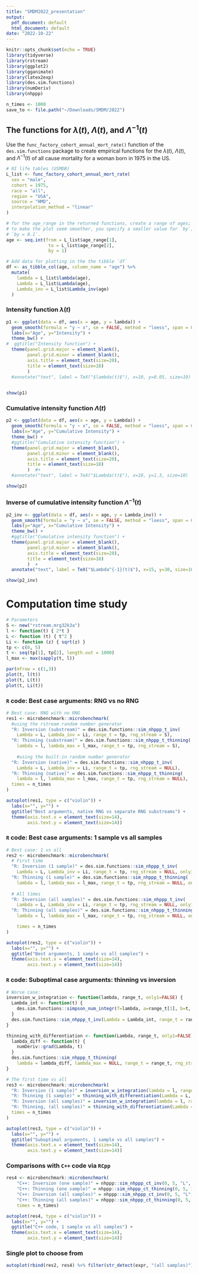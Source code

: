 ```yaml
---
title: "SMDM2022_presentation"
output:
  pdf_document: default
  html_document: default
date: "2022-10-22"
---
```


```r
knitr::opts_chunk$set(echo = TRUE)
library(tidyverse)
library(rstream)
library(ggplot2)
library(gganimate)
library(latex2exp)
library(des.sim.functions)
library(numDeriv)
library(nhppp)

n_times <- 1000
save_to <- file.path("~/Downloads/SMDM/2022")
```

## The functions for $\lambda(t)$, $\Lambda(t)$, and $\Lambda^{-1}(t)$

Use the `func_factory_cohort_annual_mort_rate()` function of the `des.sim.functions` 
package to create empirical functions for the $\lambda(t)$, $\Lambda(t)$, and $\Lambda^{-1}(t)$ of all cause mortality for a woman born in 1975 in the US.  

```r
# RI life tables (USMDB)
L_list <- func_factory_cohort_annual_mort_rate(
  sex = "male",
  cohort = 1975,
  race = "all",
  region = "USA",
  source = "HMD",
  interpolation_method = "linear"
)

# for the age_range in the returned functions, create a range of ages; 
# to make the plot seem smoother, you specify a smaller value for `by`, e.g. 
# `by = 0.1`. 
age <- seq.int(from = L_list$age_range[1], 
                to = L_list$age_range[2], 
                by = 1)

# Add data for plotting in the the tibble `df`
df <- as_tibble_col(age, column_name = "age") %>%
  mutate(
    lambda = L_list$lambda(age),
    Lambda = L_list$Lambda(age), 
    Lambda_inv = L_list$Lambda_inv(age) 
  )
```

### Intensity function $\lambda(t)$
```r
p1 <- ggplot(data = df, aes(x = age, y = lambda)) +
  geom_smooth(formula = "y ~ x", se = FALSE, method = "loess", span = 0.1) +
  labs(x="Age", y="Intensity") +
  theme_bw() +
#  ggtitle("Intensity function") +
  theme(panel.grid.major = element_blank(), 
        panel.grid.minor = element_blank(),
        axis.title = element_text(size=20),
        title = element_text(size=18)
        )  
  #annotate("text", label = TeX("$lambda(t)$"), x=10, y=0.05, size=10) 
  

show(p1)
```

### Cumulative intensity function $\Lambda(t)$
```r
p2 <- ggplot(data = df, aes(x = age, y = Lambda)) +
  geom_smooth(formula = "y ~ x", se = FALSE, method = "loess", span = 0.1) +
  labs(x="Age", y="Cumulative Intensity") +
  theme_bw() +
  #ggtitle("Cumulative intensity function") +
  theme(panel.grid.major = element_blank(), 
        panel.grid.minor = element_blank(),
        axis.title = element_text(size=20),
        title = element_text(size=18)
        )  #+
  #annotate("text", label = TeX("$Lambda(t)$"), x=10, y=1.3, size=10)

show(p2)
```
### Inverse of cumulative intensity function $\Lambda^{-1}(t)$
```r
p2_inv <- ggplot(data = df, aes(x = age, y = Lambda_inv)) +
  geom_smooth(formula = "y ~ x", se = FALSE, method = "loess", span = 0.1) +
  labs(y="Age", x="Cumulative Intensity") +
  theme_bw() +
  #ggtitle("Cumulative intensity function") +
  theme(panel.grid.major = element_blank(), 
        panel.grid.minor = element_blank(),
        axis.title = element_text(size=20),
        title = element_text(size=18)
        )  +
  annotate("text", label = TeX("$Lambda^{-1}(t)$"), x=15, y=30, size=10)

show(p2_inv)
```


# Computation time study

```r
# Parameters
S <- new("rstream.mrg32k3a")
l <- function(t) { 2*t }
L <- function (t) { t^2 }
Li <- function (z) { sqrt(z) }
tp <- c(0, 5)
t <- seq(tp[1], tp[2], length.out = 1000)
l_max <- max(sapply(t, l))

par(mfrow = c(1,3))
plot(t, l(t))
plot(t, L(t))
plot(t, Li(t))
```


### `R` code: Best case arguments: RNG vs no RNG

```r
# Best case: RNG with no RNG
res1 <- microbenchmark::microbenchmark(
  #using the rstream random number generator
  "R: Inversion (substream)" = des.sim.functions::sim_nhppp_t_inv(
    Lambda = L, Lambda_inv = Li, range_t = tp, rng_stream = S),
  "R: Thinning (substream)" = des.sim.functions::sim_nhppp_t_thinning(
    lambda = l, lambda_max = l_max, range_t = tp, rng_stream = S), 
  
    #using the built-in random number generator
  "R: Inversion (native)" = des.sim.functions::sim_nhppp_t_inv(
    Lambda = L, Lambda_inv = Li, range_t = tp, rng_stream = NULL),
  "R: Thinning (native)" = des.sim.functions::sim_nhppp_t_thinning(
    lambda = l, lambda_max = l_max, range_t = tp, rng_stream = NULL),
  times = n_times
)

autoplot(res1, type = c("violin")) +
  labs(x="", y="") +
  ggtitle("Best arguments, native RNG vs separate RNG substreams") +
  theme(axis.text.x = element_text(size=14),
        axis.text.y = element_text(size=14))
```

### `R` code: Best case arguments: 1 sample vs all samples
```r

# Best case: 1 vs all
res2 <- microbenchmark::microbenchmark(
  # First time
  "R: Inversion (1 sample)" = des.sim.functions::sim_nhppp_t_inv(
    Lambda = L, Lambda_inv = Li, range_t = tp, rng_stream = NULL, only1 = T),
  "R: Thinning (1 sample)" = des.sim.functions::sim_nhppp_t_thinning(
    lambda = l, lambda_max = l_max, range_t = tp, rng_stream = NULL, only1 = T),
  
  # All times
  "R: Inversion (all samples)" = des.sim.functions::sim_nhppp_t_inv(
    Lambda = L, Lambda_inv = Li, range_t = tp, rng_stream = NULL, only1 = F),
  "R: Thinning (all samples)" = des.sim.functions::sim_nhppp_t_thinning(
    lambda = l, lambda_max = l_max, range_t = tp, rng_stream = NULL, only1 = F), 

    times = n_times
)

autoplot(res2, type = c("violin")) +
  labs(x="", y="") +
  ggtitle("Best arguments, 1 sample vs all samples") + 
  theme(axis.text.x = element_text(size=14),
        axis.text.y = element_text(size=14))
```

### `R` code: Suboptimal case arguments: thinning vs inversion
```r
# Worse case:
inversion_w_integration <- function(lambda, range_t, only1=FALSE) {
  Lambda_int <- function(t) {
    des.sim.functions::simpson_num_integr(f=lambda, a=range_t[1], b=t, n=50)
  }
  des.sim.functions::sim_nhppp_t_inv(Lambda = Lambda_int, range_t = range_t, rng_stream = NULL, only1 = only1)  
}

thinning_with_differentiation <- function(Lambda, range_t, only1=FALSE){
  lambda_diff <- function(t) {
    numDeriv::grad(Lambda, t)
  }
  des.sim.functions::sim_nhppp_t_thinning(
    lambda = lambda_diff, lambda_max = NULL, range_t = range_t, rng_stream = NULL, only1 = only1)
}

# The first time vs all
res3 <- microbenchmark::microbenchmark(
  "R: Inversion (1 sample)" = inversion_w_integration(lambda = l, range_t = tp, only1 = TRUE),
  "R: Thinning (1 sample)" = thinning_with_differentiation(Lambda = L, range_t = tp, only1 = TRUE),
  "R: Inversion (all samples)" = inversion_w_integration(lambda = l, range_t = tp, only1 = FALSE),
  "R: Thinning, (all samples)" = thinning_with_differentiation(Lambda = L, range_t = tp, only1 = FALSE),
  times = n_times
)

autoplot(res3, type = c("violin")) +
  labs(x="", y="") +
  ggtitle("Suboptimal arguments, 1 sample vs all samples") +
  theme(axis.text.x = element_text(size=14),
        axis.text.y = element_text(size=14))

```

### Comparisons with `C++` code via `RCpp`

```r
res4 <- microbenchmark::microbenchmark(
    "C++: Inversion (one sample)" = nhppp::sim_nhppp_ct_inv(0, 5, "L", "Linv", TRUE),
    "C++: Thinning (one sample)" = nhppp::sim_nhppp_ct_thinning(0, 5, 10, "l", TRUE),
    "C++: Inversion (all samples)" = nhppp::sim_nhppp_ct_inv(0, 5, "L", "Linv", FALSE),
    "C++: Thinning (all samples)" = nhppp::sim_nhppp_ct_thinning(0, 5, 10, "l", FALSE),
    times = n_times)

autoplot(res4, type = c("violin")) +
  labs(x="", y="") +
  ggtitle("C++ code, 1 sample vs all samples") +
  theme(axis.text.x = element_text(size=14),
        axis.text.y = element_text(size=14))
```
### Single plot to choose from
```r
autoplot(rbind(res2, res4) %>% filter(str_detect(expr, "(all samples)")) )

```


